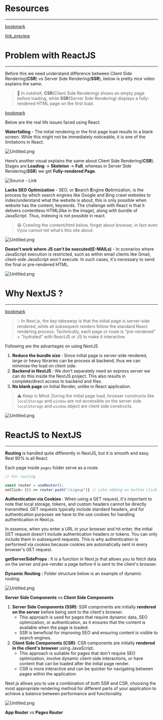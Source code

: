 
# Resources


---


[bookmark](https://slides.com/harkiratsingh-2/week-10-2)


[link_preview](https://github.com/100xDevs-hkirat/week-10.2)


# Problem with ReactJS


---


Before this we need understand difference between Client Side Rendering(**CSR**) vs Server Side Rendering(**SSR**), below is pretty nice video explains the same.


> 📌 In nutshell, **CSR**(Client Side Rendering) shows an empty page before loading, while **SSR**(Server Side Rendering) displays a fully-rendered HTML page on the first load.


[bookmark](https://youtu.be/ObrSuDYMl1s?si=9VB6uGILENfZWkOt)


Below are the real life issues faced using React.


**Waterfalling** - The initial rendering or the first page load results to a blank screen. While this might not be immediately noticeable, it is one of the limitations in React.


![Untitled.png](https://prod-files-secure.s3.us-west-2.amazonaws.com/4dd32e22-0b9d-4863-baa0-84dfdaf49ec9/2ef380ea-0ca3-40f4-840d-0c972ecf9639/Untitled.png?X-Amz-Algorithm=AWS4-HMAC-SHA256&X-Amz-Content-Sha256=UNSIGNED-PAYLOAD&X-Amz-Credential=AKIAT73L2G45HZZMZUHI%2F20240117%2Fus-west-2%2Fs3%2Faws4_request&X-Amz-Date=20240117T214843Z&X-Amz-Expires=3600&X-Amz-Signature=04953c7242607f9163672e1ff7e5c401b44d75d047b47586849ad25507b09393&X-Amz-SignedHeaders=host&x-id=GetObject)


Here’s another visual explains the same about Client Side Rendering(**CSR**). Stages are **Loading** → **Skeleton** → **Full**, whereas in Server Side Rendering(**SSR**) we get **Fully-rendered Page**.


![Source - Link](https://prod-files-secure.s3.us-west-2.amazonaws.com/4dd32e22-0b9d-4863-baa0-84dfdaf49ec9/68062fb6-3a46-40ee-bdd6-ad8e9de2a5e6/Untitled.png?X-Amz-Algorithm=AWS4-HMAC-SHA256&X-Amz-Content-Sha256=UNSIGNED-PAYLOAD&X-Amz-Credential=AKIAT73L2G45HZZMZUHI%2F20240117%2Fus-west-2%2Fs3%2Faws4_request&X-Amz-Date=20240117T214843Z&X-Amz-Expires=3600&X-Amz-Signature=e6559d8521d2bbd5183a35104551a941b7889017045ea0d29a08a9e1eaca569c&X-Amz-SignedHeaders=host&x-id=GetObject)


**Lacks SEO Optimization** - SEO, or **S**earch **E**ngine **O**ptimization, is the process by which search engines like Google and Bing crawl websites to index/understand what the website is about, this is only possible when website has the content, keywords. The challenge with React is that it delivers contentless HTML(like in the image), along with bundle of JavaScript. Thus, indexing is not possible in react.


> 😆 Crawling the content/html below, forget about browser, in fact even I/you cannot tell what’s this site about.


![Untitled.png](https://prod-files-secure.s3.us-west-2.amazonaws.com/4dd32e22-0b9d-4863-baa0-84dfdaf49ec9/6180a693-546c-4e5c-a86b-b9af1faba071/Untitled.png?X-Amz-Algorithm=AWS4-HMAC-SHA256&X-Amz-Content-Sha256=UNSIGNED-PAYLOAD&X-Amz-Credential=AKIAT73L2G45HZZMZUHI%2F20240117%2Fus-west-2%2Fs3%2Faws4_request&X-Amz-Date=20240117T214843Z&X-Amz-Expires=3600&X-Amz-Signature=f1a1f9a52b596ce3d1fce9139c1ebc408b4923a76cd8d6199bc7e8818790dcfa&X-Amz-SignedHeaders=host&x-id=GetObject)


**Doesn’t work where JS can’t be executed(E-MAILs)** - In scenarios where JavaScript execution is restricted, such as within email clients like Gmail, client-side JavaScript won't execute. In such cases, it's necessary to send the final or pre-rendered HTML.


![Untitled.png](https://prod-files-secure.s3.us-west-2.amazonaws.com/4dd32e22-0b9d-4863-baa0-84dfdaf49ec9/80f3eec9-2dab-4fd0-977b-1650e7d9e371/Untitled.png?X-Amz-Algorithm=AWS4-HMAC-SHA256&X-Amz-Content-Sha256=UNSIGNED-PAYLOAD&X-Amz-Credential=AKIAT73L2G45HZZMZUHI%2F20240117%2Fus-west-2%2Fs3%2Faws4_request&X-Amz-Date=20240117T214843Z&X-Amz-Expires=3600&X-Amz-Signature=37797b5f4036c53ac11613076484122917acfe864e523aafa4c883f95f821583&X-Amz-SignedHeaders=host&x-id=GetObject)


# Why NextJS ?


---


[bookmark](https://youtu.be/WAMqFdCFotY?si=USiS6L7gNmtjDRab)


> 💡 In Next.js, the key takeaway is that the initial page is server-side rendered, while all subsequent renders follow the standard React rendering process. Technically, each page or route is “pre-rendered” + "hydrated" with ReactJS or JS  to make it interactive.


Following are the advantages on using NextJS

1. **Reduce the bundle size** : Since initial page is server-side rendered, large or heavy libraries can be process at backend, thus we can minimise the load on client side.
2. **Backend in NextJS** : We don’t separately need an express server we can do this inside the NextJS project. This also results in complete/direct access to backend and files.
3. **No blank page** on Initial Render, unlike in React application.

> ⚠️ Keep in Mind: During the initial page load, browser constructs like `localStorage` and `window` are not accessible on the server side. `localStorage` and `window` object are client side constructs.


![Untitled.png](https://prod-files-secure.s3.us-west-2.amazonaws.com/4dd32e22-0b9d-4863-baa0-84dfdaf49ec9/b6f89164-f840-49a8-b18d-09642db96306/Untitled.png?X-Amz-Algorithm=AWS4-HMAC-SHA256&X-Amz-Content-Sha256=UNSIGNED-PAYLOAD&X-Amz-Credential=AKIAT73L2G45HZZMZUHI%2F20240117%2Fus-west-2%2Fs3%2Faws4_request&X-Amz-Date=20240117T214843Z&X-Amz-Expires=3600&X-Amz-Signature=33615172bd5c1f473d58c57fbc66b2d028be660da786b3820eb04015fa7b1fea&X-Amz-SignedHeaders=host&x-id=GetObject)


# ReactJS to NextJS 


---


**Routing** is handled quite differently in NextJS, but it is smooth and easy. Rest 90% is all React.


Each page inside `pages` folder serve as a route.


```javascript
// For routing

const router = useRouter();
onClick= {() => router.push("/signup")} // Like adding on button click.
```


**Authentication via Cookies** : When using a GET request, it's important to note that local storage, tokens, and custom headers cannot be directly transmitted. GET requests typically include standard headers, and for authentication purposes we have to the use cookies for handling authentication in Next.js.


In essence, when you enter a URL in your browser and hit enter, the initial GET request doesn't include authentication headers or tokens. You can only include them in subsequent requests. This is why authentication is performed via cookies because cookies are automatically sent in every browser's GET request.


**getServerSideProps** : It is a function in Next.js that allows you to fetch data on the server and pre-render a page before it is sent to the client's browser.


**Dynamic Routing** **:** Folder structure below is an example of dynamic routing.


![Untitled.png](https://prod-files-secure.s3.us-west-2.amazonaws.com/4dd32e22-0b9d-4863-baa0-84dfdaf49ec9/30d7e130-d10c-484f-a165-cacd13502ffb/Untitled.png?X-Amz-Algorithm=AWS4-HMAC-SHA256&X-Amz-Content-Sha256=UNSIGNED-PAYLOAD&X-Amz-Credential=AKIAT73L2G45HZZMZUHI%2F20240117%2Fus-west-2%2Fs3%2Faws4_request&X-Amz-Date=20240117T214843Z&X-Amz-Expires=3600&X-Amz-Signature=545b3104a2a4ba441d12379a5ed61c5c3ad3f767a5362241cf30f3b09e18edfc&X-Amz-SignedHeaders=host&x-id=GetObject)


**Server Side Components** vs **Client Side Components**

1. **Server Side Components (SSR)**: SSR components are initially **rendered on the server** before being sent to the client's browser.
	- This approach is used for pages that require dynamic data, SEO optimization, or authentication, as it ensures that the content is available when the page is loaded.
	- SSR is beneficial for improving SEO and ensuring content is visible to search engines.
2. **Client Side Components (CSR)**: CSR components are initially **rendered in the client's browser** using JavaScript.
	- This approach is suitable for pages that don't require SEO optimization, involve dynamic client-side interactions, or have content that can be loaded after the initial page render.
	- CSR is more interactive and can be quicker for navigating between pages within the application.

Next.js allows you to use a combination of both SSR and CSR, choosing the most appropriate rendering method for different parts of your application to achieve a balance between performance and functionality.


![Untitled.png](https://prod-files-secure.s3.us-west-2.amazonaws.com/4dd32e22-0b9d-4863-baa0-84dfdaf49ec9/9418ec2a-b45c-4a83-9fc7-c289a34e0255/Untitled.png?X-Amz-Algorithm=AWS4-HMAC-SHA256&X-Amz-Content-Sha256=UNSIGNED-PAYLOAD&X-Amz-Credential=AKIAT73L2G45HZZMZUHI%2F20240117%2Fus-west-2%2Fs3%2Faws4_request&X-Amz-Date=20240117T214843Z&X-Amz-Expires=3600&X-Amz-Signature=0235fa5a98af204fd33c5fbf3d90c1d62642497d23f40efde90fd0353bca228c&X-Amz-SignedHeaders=host&x-id=GetObject)


**App Router** vs **Pages Router**

